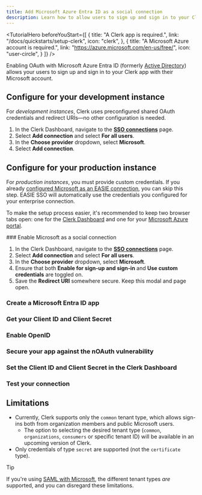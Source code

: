 ```yaml
---
title: Add Microsoft Azure Entra ID as a social connection
description: Learn how to allow users to sign up and sign in to your Clerk app with their Microsoft account using OAuth.
---
```


<TutorialHero
  beforeYouStart={[
    {
      title: "A Clerk app is required.",
      link: "/docs/quickstarts/setup-clerk",
      icon: "clerk",
    },
    {
      title: "A Microsoft Azure account is required.",
      link: "https://azure.microsoft.com/en-us/free/",
      icon: "user-circle",
    }
  ]}
/>

Enabling OAuth with Microsoft Azure Entra ID (formerly [Active Directory](https://learn.microsoft.com/en-us/entra/fundamentals/new-name)) allows your users to sign up and sign in to your Clerk app with their Microsoft account.

## Configure for your development instance

For _development instances_, Clerk uses preconfigured shared OAuth credentials and redirect URIs—no other configuration is needed.

1. In the Clerk Dashboard, navigate to the [**SSO connections**](https://dashboard.clerk.com/last-active?path=user-authentication/sso-connections) page.
1. Select **Add connection** and select **For all users**.
1. In the **Choose provider** dropdown, select **Microsoft**.
1. Select **Add connection**.

## Configure for your production instance

For _production instances_, you must provide custom credentials. If you already [configured Microsoft as an EASIE connection](/docs/guides/configure/auth-strategies/enterprise-connections/easie/microsoft), you can skip this step. EASIE SSO will automatically use the credentials you configured for your enterprise connection.

To make the setup process easier, it's recommended to keep two browser tabs open: one for the [Clerk Dashboard](https://dashboard.clerk.com/last-active?path=user-authentication/sso-connections) and one for your [Microsoft Azure portal](https://portal.azure.com).

<Steps>
  ### Enable Microsoft as a social connection

  1. In the Clerk Dashboard, navigate to the [**SSO connections**](https://dashboard.clerk.com/last-active?path=user-authentication/sso-connections) page.
  1. Select **Add connection** and select **For all users**.
  1. In the **Choose provider** dropdown, select **Microsoft**.
  1. Ensure that both **Enable for sign-up and sign-in** and **Use custom credentials** are toggled on.
  1. Save the **Redirect URI** somewhere secure. Keep this modal and page open.

  ### Create a Microsoft Entra ID app

  <Include src="_partials/authentication/microsoft/create-app" />

  ### Get your Client ID and Client Secret

  <Include src="_partials/authentication/microsoft/get-client-id-secret" />

  ### Enable OpenID

  <Include src="_partials/authentication/microsoft/enable-openid" />

  ### Secure your app against the nOAuth vulnerability

  <Include src="_partials/authentication/microsoft/noauth" />

  ### Set the Client ID and Client Secret in the Clerk Dashboard

  <Include src="_partials/authentication/social-connections/set-client-id-secret" />

  ### Test your connection

  <Include src="_partials/authentication/social-connections/test-your-connection" />
</Steps>

## Limitations

- Currently, Clerk supports only the `common` tenant type, which allows sign-ins both from organization members and public Microsoft users.
  - The option to selecting the desired tenant type (`common`, `organizations`, `consumers` or specific tenant ID) will be available in an upcoming version of Clerk.
- Only credentials of type `secret` are supported (not the `certificate` type).

> [!TIP]
> If you're using [SAML with Microsoft](/docs/guides/configure/auth-strategies/enterprise-connections/saml/azure), the different tenant types _are_ supported, and you can disregard these limitations.
